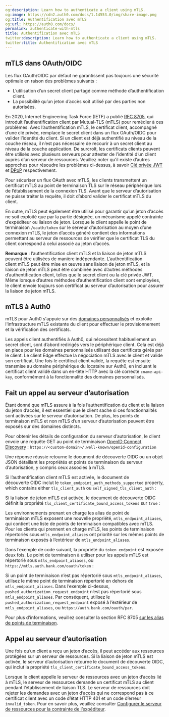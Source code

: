 ```yaml
---
og:description: Learn how to authenticate a client using mTLS.
og:image: https://cdn2.auth0.com/docs/1.14553.0/img/share-image.png
og:title: Authentification avec mTLS
og:url: https://auth0.com/docs/
permalink: authenticate-with-mtls
title: Authentification avec mTLS
twitter:description: Learn how to authenticate a client using mTLS.
twitter:title: Authentification avec mTLS
---
```


## mTLS dans OAuth/OIDC

Les flux OAuth/OIDC par défaut ne garantissent pas toujours une sécurité optimale en raison des problèmes suivants :

* L’utilisation d’un secret client partagé comme méthode d’authentification client.
* La possibilité qu’un jeton d’accès soit utilisé par des parties non autorisées.

En 2020, Internet Engineering Task Force (IETF) a publié [RFC 8705](https://www.rfc-editor.org/rfc/rfc8705), qui introduit l’authentification client par Mutual-TLS (mTLS) pour remédier à ces problèmes. Avec l’authentification mTLS, le certificat client, accompagné d’une clé privée, remplace le secret client dans un flux OAuth/OIDC pour valider l’identité du client. Si un client est déjà authentifié au niveau de la couche réseau, il n’est pas nécessaire de recourir à un secret client au niveau de la couche application. De surcroît, les certificats clients peuvent être utilisés avec plusieurs serveurs pour attester de l’identité d’un client auprès d’un serveur de ressources. Veuillez noter qu’il existe d’autres approches pour résoudre les problèmes ci-dessus, à savoir [Clé privée JWT](/authenticate-with-private-key-jwt) et [DPoP](https://datatracker.ietf.org/doc/html/rfc9449) respectivement.

Pour sécuriser un flux OAuth avec mTLS, les clients transmettent un certificat mTLS au point de terminaison TLS sur le réseau périphérique lors de l’établissement de la connexion TLS. Avant que le serveur d’autorisation ne puisse traiter la requête, il doit d’abord valider le certificat mTLS du client.

En outre, mTLS peut également être utilisé pour garantir qu’un jeton d’accès ne soit exploité que par la partie désignée, un mécanisme appelé contrainte d’expéditeur ou liaison de jeton. Lorsque le client appelle le point de terminaison `/oauth/token` sur le serveur d’autorisation au moyen d’une connexion mTLS, le jeton d’accès généré contient des informations permettant au serveur de ressources de vérifier que le certificat TLS du client correspond à celui associé au jeton d’accès.

**Remarque** : l’authentification client mTLS et la liaison de jeton mTLS peuvent être utilisées de manière indépendante. L’authentification client mTLS peut être mise en œuvre sans liaison de jeton mTLS, et la liaison de jeton mTLS peut être combinée avec d’autres méthodes d’authentification client, telles que le secret client ou la clé privée JWT. Même lorsque d’autres méthodes d’authentification client sont employées, le client envoie toujours son certificat au serveur d’autorisation pour assurer la liaison de jeton mTLS.

## mTLS à Auth0

mTLS pour Auth0 s'appuie sur des [domaines personnalisés](/custom-domains) et exploite l'infrastructure mTLS existante du client pour effectuer le provisionnement et la vérification des certificats.

Les appels client authentifiés à Auth0, qui nécessitent habituellement un secret client, sont d’abord redirigés vers le périphérique client. Cela est déjà en place pour les domaines personnalisés utilisant des certificats gérés par le client. Le client Edge effectue la négociation mTLS avec le client et valide son certificat. Une fois le certificat client validé, la requête est ensuite transmise au domaine périphérique du locataire sur Auth0, en incluant le certificat client validé dans un en-tête HTTP avec la clé correcte `cname-api-key`, conformément à la fonctionnalité des domaines personnalisés.

## Fait un appel au serveur d’autorisation

Étant donné que mTLS assure à la fois l’authentification du client et la liaison du jeton d’accès, il est essentiel que le client sache si ces fonctionnalités sont activées sur le serveur d’autorisation. De plus, les points de terminaison mTLS et non mTLS d’un serveur d’autorisation peuvent être exposés sur des domaines distincts.

Pour obtenir les détails de configuration du serveur d’autorisation, le client envoie une requête GET au point de terminaison [OpenID Connect Discovery](https://openid.net/specs/openid-connect-discovery-1_0.html) : `https://<custom-domain>/.well-known/openid-configuration`

Une réponse réussie retourne le document de découverte OIDC ou un objet JSON détaillant les propriétés et points de terminaison du serveur d’autorisation, y compris ceux associés à mTLS.

Si l’authentification client mTLS est activée, le document de découverte OIDC inclut le `token_endpoint_auth_methods_supported` property, which contains either `tls_client_auth` ou `self_signed_tls_client_auth` :



Si la liaison de jeton mTLS est activée, le document de découverte OIDC définit la propriété `tls_client_certificate_bound_access_tokens` sur `true` :



Les environnements prenant en charge les alias de point de terminaison mTLS exposent une nouvelle propriété, `mtls_endpoint_aliases`, qui contient une liste de points de terminaison compatibles avec mTLS. Pour les clients qui prennent en charge mTLS, les points de terminaison répertoriés sous `mtls_endpoint_aliases` ont priorité sur les mêmes points de terminaison exposés à l’extérieur de `mtls_endpoint_aliases`.

Dans l’exemple de code suivant, la propriété du `token_endpoint` est exposée deux fois. Le point de terminaison à utiliser pour les appels mTLS est répertorié sous `mtls_endpoint_aliases`, ou `https://mtls.auth.bank.com/oauth/token` :



Si un point de terminaison n’est pas répertorié sous `mtls_endpoint_aliases`, utilisez le même point de terminaison répertorié en dehors de `mtls_endpoint_aliases`. Dans l’exemple ci-dessus, `pushed_authorization_request_endpoint` n’est pas répertorié sous `mtls_endpoint_aliases`. Par conséquent, utilisez le `pushed_authorization_request_endpoint` exposé à l’extérieur de `mtls_endpoint_aliases`, ou `https://auth.bank.com/oauth/par`.

Pour plus d’informations, veuillez consulter la section RFC 8705 [ sur les alias de points de terminaison](https://www.rfc-editor.org/rfc/rfc8705#name-metadata-for-mutual-tls-end).

## Appel au serveur d’autorisation

Une fois qu’un client a reçu un jeton d’accès, il peut accéder aux ressources protégées sur un serveur de ressources. Si la liaison de jeton mTLS est activée, le serveur d’autorisation retourne le document de découverte OIDC, qui inclut la propriété `tls_client_certificate_bound_access_tokens`.

Lorsque le client appelle le serveur de ressources avec un jeton d’accès lié à mTLS, le serveur de ressources demande un certificat mTLS au client pendant l’établissement de liaison TLS. Le serveur de ressources doit rejeter les demandes avec un jeton d’accès qui ne correspond pas à ce certificat client avec un code d’état HTTP 401 et un code d’erreur `invalid_token`. Pour en savoir plus, veuillez consulter [Configurer le serveur de ressources pour la contrainte de l’expéditeur](/configure-sender-constraining/configure-resource-server-for-sender-constraining).